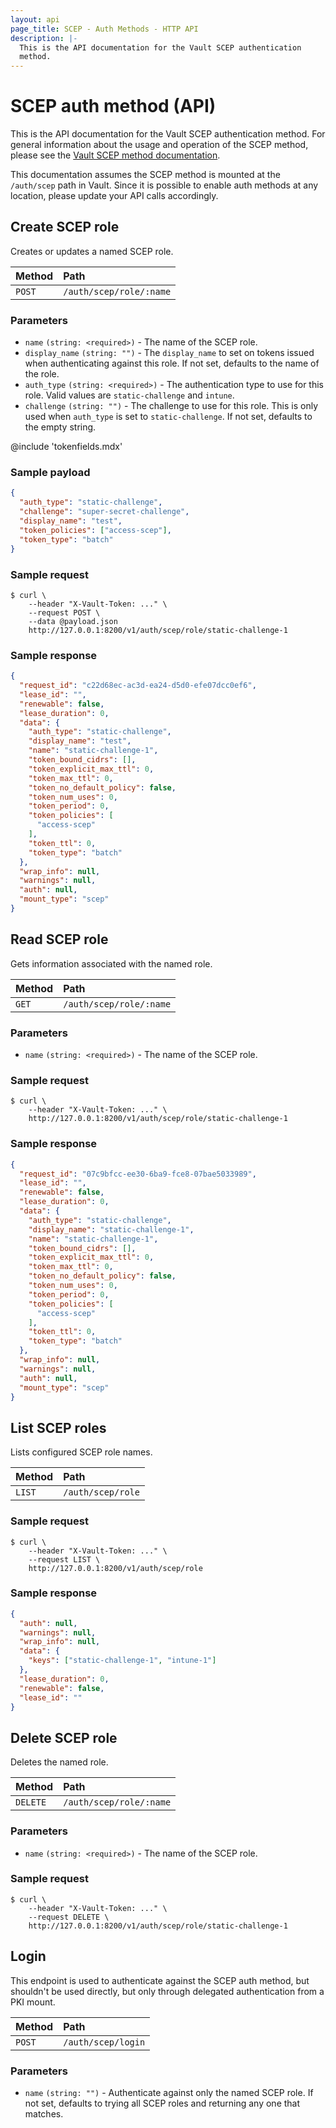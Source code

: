 ```yaml
---
layout: api
page_title: SCEP - Auth Methods - HTTP API
description: |-
  This is the API documentation for the Vault SCEP authentication
  method.
---
```


# SCEP auth method (API)

This is the API documentation for the Vault SCEP authentication
method. For general information about the usage and operation of the
SCEP method, please see the [Vault SCEP method documentation](/vault/docs/auth/scep).

This documentation assumes the SCEP method is mounted at the
`/auth/scep` path in Vault. Since it is possible to enable auth methods at any
location, please update your API calls accordingly.

## Create SCEP role

Creates or updates a named SCEP role.

| Method | Path                    |
|:-------|:------------------------|
| `POST` | `/auth/scep/role/:name` |

### Parameters

- `name` `(string: <required>)` - The name of the SCEP role.
- `display_name` `(string: "")` - The `display_name` to set on tokens issued
  when authenticating against this role. If not set, defaults to the
  name of the role.
- `auth_type` `(string: <required>)` - The authentication type to use for this role.
  Valid values are `static-challenge` and `intune`.
- `challenge` `(string: "")` - The challenge to use for this role. This is only
  used when `auth_type` is set to `static-challenge`. If not set, defaults to
  the empty string.

@include 'tokenfields.mdx'

### Sample payload

```json
{
  "auth_type": "static-challenge",
  "challenge": "super-secret-challenge",
  "display_name": "test",
  "token_policies": ["access-scep"],
  "token_type": "batch"
}
```

### Sample request

```shell-session
$ curl \
    --header "X-Vault-Token: ..." \
    --request POST \
    --data @payload.json
    http://127.0.0.1:8200/v1/auth/scep/role/static-challenge-1
```

### Sample response

```json
{
  "request_id": "c22d68ec-ac3d-ea24-d5d0-efe07dcc0ef6",
  "lease_id": "",
  "renewable": false,
  "lease_duration": 0,
  "data": {
    "auth_type": "static-challenge",
    "display_name": "test",
    "name": "static-challenge-1",
    "token_bound_cidrs": [],
    "token_explicit_max_ttl": 0,
    "token_max_ttl": 0,
    "token_no_default_policy": false,
    "token_num_uses": 0,
    "token_period": 0,
    "token_policies": [
      "access-scep"
    ],
    "token_ttl": 0,
    "token_type": "batch"
  },
  "wrap_info": null,
  "warnings": null,
  "auth": null,
  "mount_type": "scep"
}
```

## Read SCEP role

Gets information associated with the named role.

| Method | Path                    |
|:-------|:------------------------|
| `GET`  | `/auth/scep/role/:name` |

### Parameters

- `name` `(string: <required>)` - The name of the SCEP role.

### Sample request

```shell-session
$ curl \
    --header "X-Vault-Token: ..." \
    http://127.0.0.1:8200/v1/auth/scep/role/static-challenge-1
```

### Sample response

```json
{
  "request_id": "07c9bfcc-ee30-6ba9-fce8-07bae5033989",
  "lease_id": "",
  "renewable": false,
  "lease_duration": 0,
  "data": {
    "auth_type": "static-challenge",
    "display_name": "static-challenge-1",
    "name": "static-challenge-1",
    "token_bound_cidrs": [],
    "token_explicit_max_ttl": 0,
    "token_max_ttl": 0,
    "token_no_default_policy": false,
    "token_num_uses": 0,
    "token_period": 0,
    "token_policies": [
      "access-scep"
    ],
    "token_ttl": 0,
    "token_type": "batch"
  },
  "wrap_info": null,
  "warnings": null,
  "auth": null,
  "mount_type": "scep"
}
```

## List SCEP roles

Lists configured SCEP role names.

| Method | Path               |
| :----- | :----------------- |
| `LIST` | `/auth/scep/role` |

### Sample request

```shell-session
$ curl \
    --header "X-Vault-Token: ..." \
    --request LIST \
    http://127.0.0.1:8200/v1/auth/scep/role
```

### Sample response

```json
{
  "auth": null,
  "warnings": null,
  "wrap_info": null,
  "data": {
    "keys": ["static-challenge-1", "intune-1"]
  },
  "lease_duration": 0,
  "renewable": false,
  "lease_id": ""
}
```

## Delete SCEP role

Deletes the named role.

| Method   | Path                    |
|:---------|:------------------------|
| `DELETE` | `/auth/scep/role/:name` |

### Parameters

- `name` `(string: <required>)` - The name of the SCEP role.

### Sample request

```shell-session
$ curl \
    --header "X-Vault-Token: ..." \
    --request DELETE \
    http://127.0.0.1:8200/v1/auth/scep/role/static-challenge-1
```

## Login

This endpoint is used to authenticate against the SCEP auth method, but shouldn't be used directly,
but only through delegated authentication from a PKI mount.

| Method | Path               |
|:-------|:-------------------|
| `POST` | `/auth/scep/login` |

### Parameters

- `name` `(string: "")` - Authenticate against only the named SCEP role.
  If not set, defaults to trying all SCEP roles and returning any one that matches.
